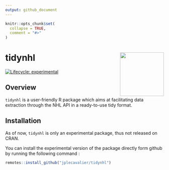```yaml
---
output: github_document
---
```


<!-- README.md is generated from README.Rmd. Please edit that file -->

```r
knitr::opts_chunk$set(
  collapse = TRUE,
  comment = "#>"
)
```

# tidynhl <img src='man/figures/logo.png' align="right" height="139" />

<!-- badges: start -->
[![Lifecycle: experimental](https://img.shields.io/badge/lifecycle-experimental-orange.svg)](https://www.tidyverse.org/lifecycle/#experimental)
<!-- badges: end -->

## Overview

`tidynhl` is a user-friendly R package which aims at facilitating data extraction through the NHL API in a ready-to-use tidy format.

## Installation

As of now, `tidynhl` is only an experimental package, thus not released on CRAN.

You can install the experimental version of the package directly form github by running the following command :
```r
remotes::install_github("jplecavalier/tidynhl")
```
